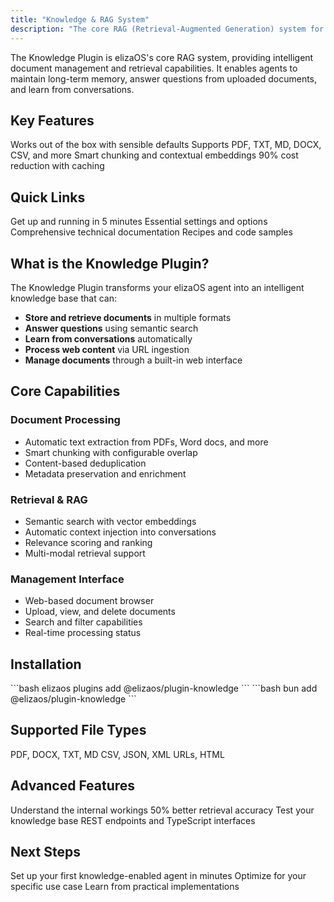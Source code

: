 ```yaml
---
title: "Knowledge & RAG System"
description: "The core RAG (Retrieval-Augmented Generation) system for elizaOS agents"
---
```


The Knowledge Plugin is elizaOS's core RAG system, providing intelligent document management and retrieval capabilities. It enables agents to maintain long-term memory, answer questions from uploaded documents, and learn from conversations.

## Key Features

<CardGroup cols={2}>
  <Card title="Zero Configuration" icon="gauge-max">
    Works out of the box with sensible defaults
  </Card>
  <Card title="Multiple Formats" icon="file-lines">
    Supports PDF, TXT, MD, DOCX, CSV, and more
  </Card>
  <Card title="Intelligent Processing" icon="brain">
    Smart chunking and contextual embeddings
  </Card>
  <Card title="Cost Optimization" icon="dollar-sign">
    90% cost reduction with caching
  </Card>
</CardGroup>

## Quick Links

<CardGroup cols={2}>
  <Card title="Quick Start" icon="rocket" href="/plugins/knowledge/quick-start">
    Get up and running in 5 minutes
  </Card>
  <Card title="Configuration" icon="cog" href="/plugins/knowledge/complete-documentation#installation">
    Essential settings and options
  </Card>
  <Card title="Complete Reference" icon="book" href="/plugins/knowledge/complete-documentation">
    Comprehensive technical documentation
  </Card>
  <Card title="Examples" icon="code" href="/plugins/knowledge/examples">
    Recipes and code samples
  </Card>
</CardGroup>

## What is the Knowledge Plugin?

The Knowledge Plugin transforms your elizaOS agent into an intelligent knowledge base that can:

- **Store and retrieve documents** in multiple formats
- **Answer questions** using semantic search
- **Learn from conversations** automatically
- **Process web content** via URL ingestion
- **Manage documents** through a built-in web interface

## Core Capabilities

### Document Processing
- Automatic text extraction from PDFs, Word docs, and more
- Smart chunking with configurable overlap
- Content-based deduplication
- Metadata preservation and enrichment

### Retrieval & RAG
- Semantic search with vector embeddings
- Automatic context injection into conversations
- Relevance scoring and ranking
- Multi-modal retrieval support

### Management Interface
- Web-based document browser
- Upload, view, and delete documents
- Search and filter capabilities
- Real-time processing status

## Installation

<Tabs>
  <Tab title="elizaos">
    ```bash
    elizaos plugins add @elizaos/plugin-knowledge
    ```
  </Tab>
  <Tab title="bun">
    ```bash
    bun add @elizaos/plugin-knowledge
    ```
  </Tab>
</Tabs>

## Supported File Types

<CardGroup cols={3}>
  <Card title="Documents" icon="file-alt">
    PDF, DOCX, TXT, MD
  </Card>
  <Card title="Data" icon="table">
    CSV, JSON, XML
  </Card>
  <Card title="Web" icon="globe">
    URLs, HTML
  </Card>
</CardGroup>

## Advanced Features

<CardGroup cols={2}>
  <Card title="Architecture & Flow" icon="diagram-project" href="/plugins/knowledge/architecture-flow">
    Understand the internal workings
  </Card>
  <Card title="Contextual Embeddings" icon="link" href="/plugins/knowledge/contextual-embeddings">
    50% better retrieval accuracy
  </Card>
  <Card title="Testing Guide" icon="vial" href="/plugins/knowledge/complete-documentation#troubleshooting">
    Test your knowledge base
  </Card>
  <Card title="API Reference" icon="terminal" href="/plugins/knowledge/complete-documentation#api-reference">
    REST endpoints and TypeScript interfaces
  </Card>
</CardGroup>

## Next Steps

<Steps>
  <Step title="Follow the Quick Start">
    Set up your first knowledge-enabled agent in minutes
  </Step>
  <Step title="Configure Your Settings">
    Optimize for your specific use case
  </Step>
  <Step title="Explore Examples">
    Learn from practical implementations
  </Step>
</Steps>